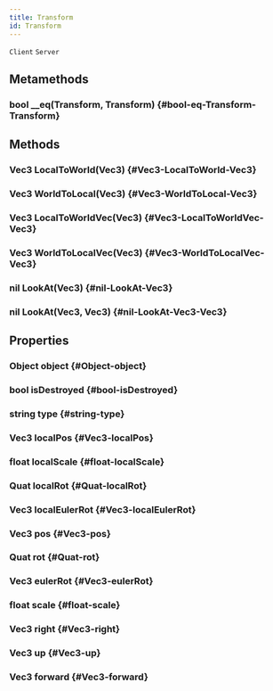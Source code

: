 ```yaml
---
title: Transform
id: Transform
---
```

`Client`
`Server`

## Metamethods

### bool __eq(Transform, Transform) {#bool-eq-Transform-Transform}

## Methods

### Vec3 LocalToWorld(Vec3) {#Vec3-LocalToWorld-Vec3}

### Vec3 WorldToLocal(Vec3) {#Vec3-WorldToLocal-Vec3}

### Vec3 LocalToWorldVec(Vec3) {#Vec3-LocalToWorldVec-Vec3}

### Vec3 WorldToLocalVec(Vec3) {#Vec3-WorldToLocalVec-Vec3}

### nil LookAt(Vec3) {#nil-LookAt-Vec3}

### nil LookAt(Vec3, Vec3) {#nil-LookAt-Vec3-Vec3}

## Properties

### Object object {#Object-object}

### bool isDestroyed {#bool-isDestroyed}

### string type {#string-type}

### Vec3 localPos {#Vec3-localPos}

### float localScale {#float-localScale}

### Quat localRot {#Quat-localRot}

### Vec3 localEulerRot {#Vec3-localEulerRot}

### Vec3 pos {#Vec3-pos}

### Quat rot {#Quat-rot}

### Vec3 eulerRot {#Vec3-eulerRot}

### float scale {#float-scale}

### Vec3 right {#Vec3-right}

### Vec3 up {#Vec3-up}

### Vec3 forward {#Vec3-forward}

